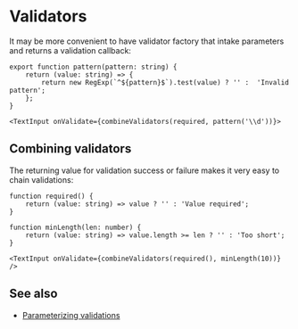 <Module name="zeta-dom-react" />

# Validators

It may be more convenient to have validator factory that intake parameters and returns a validation callback:

```tsx
export function pattern(pattern: string) {
    return (value: string) => {
        return new RegExp(`^${pattern}$`).test(value) ? '' :  'Invalid pattern';
    };
}

<TextInput onValidate={combineValidators(required, pattern('\\d'))}>
```

## Combining validators

The returning value for validation success or failure makes it very easy to chain validations:

```tsx
function required() {
    return (value: string) => value ? '' : 'Value required';
}

function minLength(len: number) {
    return (value: string) => value.length >= len ? '' : 'Too short';
}

<TextInput onValidate={combineValidators(required(), minLength(10))} />
```

## See also

- [Parameterizing validations](/docs/react/form/parameterizing-validations)
